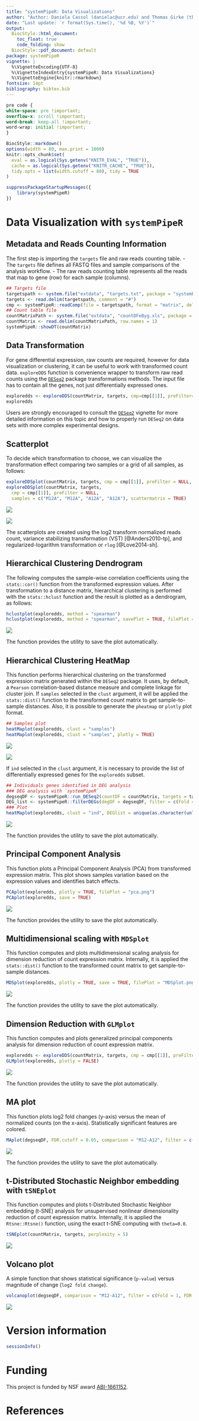 ```yaml
---
title: "systemPipeR: Data Visualizations" 
author: "Author: Daniela Cassol (danielac@ucr.edu) and Thomas Girke (thomas.girke@ucr.edu)"
date: "Last update: `r format(Sys.time(), '%d %B, %Y')`" 
output:
  BiocStyle::html_document:
    toc_float: true
    code_folding: show
  BiocStyle::pdf_document: default
package: systemPipeR
vignette: |
  %\VignetteEncoding{UTF-8}
  %\VignetteIndexEntry{systemPipeR: Data Visualizations}
  %\VignetteEngine{knitr::rmarkdown}
fontsize: 14pt
bibliography: bibtex.bib
---
```


```css
pre code {
white-space: pre !important;
overflow-x: scroll !important;
word-break: keep-all !important;
word-wrap: initial !important;
}
```

<!--
- Compile from command-line
Rscript -e "rmarkdown::render('systemPipeR_dataViz.Rmd', c('BiocStyle::html_document'), clean=F); knitr::knit('systemPipeR_dataViz.Rmd', tangle=TRUE)"; Rscript ../md2jekyll.R systemPipeR.knit.md 2; Rscript -e "rmarkdown::render('systemPipeR_dataViz.Rmd', c('BiocStyle::pdf_document'))"
-->

```r
BiocStyle::markdown()
options(width = 80, max.print = 1000)
knitr::opts_chunk$set(
  eval = as.logical(Sys.getenv("KNITR_EVAL", "TRUE")),
  cache = as.logical(Sys.getenv("KNITR_CACHE", "TRUE")),
  tidy.opts = list(width.cutoff = 80), tidy = TRUE
)
```

```r
suppressPackageStartupMessages({
    library(systemPipeR)
})
```

# Data Visualization with `systemPipeR`

## Metadata and Reads Counting Information

The first step is importing the `targets` file and raw reads counting table. 
- The `targets` file defines all FASTQ files and sample comparisons of the analysis workflow.
- The raw reads counting table represents all the reads that map to gene (row) for each sample (columns). 

```r
## Targets file
targetspath <- system.file("extdata", "targets.txt", package = "systemPipeR")
targets <- read.delim(targetspath, comment = "#")
cmp <- systemPipeR::readComp(file = targetspath, format = "matrix", delim = "-")
## Count table file
countMatrixPath <- system.file("extdata", "countDFeByg.xls", package = "systemPipeR")
countMatrix <- read.delim(countMatrixPath, row.names = 1)
systemPipeR::showDT(countMatrix)
```

## Data Transformation

For gene differential expression, raw counts are required, however for data 
visualization or clustering, it can be useful to work with transformed count data. 
`exploreDDS` function is convenience wrapper to transform raw read counts using the 
[`DESeq2`](@Love2014-sh) package transformations methods. The input file
has to contain all the genes, not just differentially expressed ones. 

```r
exploredds <- exploreDDS(countMatrix, targets, cmp=cmp[[1]], preFilter=NULL, transformationMethod="rlog")
exploredds
```

Users are strongly encouraged to consult the [`DESeq2`](@Love2014-sh) vignette for 
more detailed information on this topic and how to properly run `DESeq2` on data 
sets with more complex experimental designs.

## Scatterplot

To decide which transformation to choose, we can visualize the transformation effect 
comparing two samples or a grid of all samples, as follows:

```r
exploreDDSplot(countMatrix, targets, cmp = cmp[[1]], preFilter = NULL, samples = c("M12A", "A12A"), scattermatrix = FALSE)
exploreDDSplot(countMatrix, targets,
  cmp = cmp[[1]], preFilter = NULL,
  samples = c("M12A", "M12A", "A12A", "A12A"), scattermatrix = TRUE)
```

![](Scatterplot1.png)

![](Scatterplot2.png)

The scatterplots are created using the log2 transform normalized reads count, 
variance stabilizing transformation (VST) [@Anders2010-tp], and regularized-logarithm transformation
or `rlog` [@Love2014-sh]. 

## Hierarchical Clustering Dendrogram 

The following computes the sample-wise correlation coefficients using the `stats::cor()`
function from the transformed expression values. After transformation to a distance matrix,
hierarchical clustering is performed with the `stats::hclust` function and the 
result is plotted as a dendrogram, as follows:

```r
hclustplot(exploredds, method = "spearman")
hclustplot(exploredds, method = "spearman", savePlot = TRUE, filePlot = "cor.png")
```

![](cor.png)

The function provides the utility to save the plot automatically. 

## Hierarchical Clustering HeatMap 

This function performs hierarchical clustering on the transformed expression matrix
generated within the `DESeq2` package. It uses, by default, a `Pearson` correlation-based distance
measure and complete linkage for cluster join.
If `samples` selected in the `clust` argument, it will be applied the `stats::dist()`
function to the transformed count matrix to get sample-to-sample distances. Also, 
it is possible to generate the `pheatmap` or `plotly` plot format. 

```r
## Samples plot
heatMaplot(exploredds, clust = "samples")
heatMaplot(exploredds, clust = "samples", plotly = TRUE)
```

![](heatMap.png)

![](heatMap2.png)

If `ind` selected in the `clust` argument, it is necessary to provide the list of
differentially expressed genes for the `exploredds` subset.

```r
## Individuals genes identified in DEG analysis
### DEG analysis with `systemPipeR`
degseqDF <- systemPipeR::run_DESeq2(countDF = countMatrix, targets = targets, cmp = cmp[[1]], independent = FALSE)
DEG_list <- systemPipeR::filterDEGs(degDF = degseqDF, filter = c(Fold = 2, FDR = 10))
### Plot
heatMaplot(exploredds, clust = "ind", DEGlist = unique(as.character(unlist(DEG_list[[1]]))))
```

![](heatMap_sample.png)

The function provides the utility to save the plot automatically. 

## Principal Component Analysis

This function plots a Principal Component Analysis (PCA) from transformed expression 
matrix. This plot shows samples variation based on the expression values and identifies
batch effects.

```r
PCAplot(exploredds, plotly = TRUE, filePlot = "pca.png")
PCAplot(exploredds, save = TRUE)
```

![](pca.png)

The function provides the utility to save the plot automatically. 

## Multidimensional scaling with `MDSplot`

This function computes and plots multidimensional scaling analysis for dimension 
reduction of count expression matrix. Internally, it is applied the `stats::dist()`
function to the transformed count matrix to get sample-to-sample distances.

```r
MDSplot(exploredds, plotly = TRUE, save = TRUE, filePlot = "MDSplot.png")
```

![](MDSplot.png)

The function provides the utility to save the plot automatically. 

## Dimension Reduction with `GLMplot`

This function computes and plots generalized principal components analysis for 
dimension reduction of count expression matrix.

```r
exploredds <- exploreDDS(countMatrix, targets, cmp = cmp[[1]], preFilter = NULL, transformationMethod = "raw")
GLMplot(exploredds, plotly = FALSE)
```

![](GLMplot.png)

The function provides the utility to save the plot automatically. 

## MA plot

This function plots log2 fold changes (y-axis) versus the mean of normalized counts 
(on the x-axis). Statistically significant features are colored.

```r
MAplot(degseqDF, FDR.cutoff = 0.05, comparison = "M12-A12", filter = c(Fold = 2, FDR = 10), genes="ATCG00280")
```

![](MAplot.png)

The function provides the utility to save the plot automatically. 

## t-Distributed Stochastic Neighbor embedding with `tSNEplot`

This function computes and plots t-Distributed Stochastic Neighbor embedding (t-SNE) 
analysis for unsupervised nonlinear dimensionality reduction of count expression 
matrix. Internally, it is applied the `Rtsne::Rtsne()` function, using the exact 
t-SNE computing with `theta=0.0`.

```r
tSNEplot(countMatrix, targets, perplexity = 5)
```

![](tSNEplot.png)

## Volcano plot 

A simple function that shows statistical significance (`p-value`) versus magnitude
of change (`log2 fold change`).

```r
volcanoplot(degseqDF, comparison = "M12-A12", filter = c(Fold = 1, FDR = 20), genes = "ATCG00280")
```

![](volcanoplot.png)

# Version information

```r
sessionInfo()
```

# Funding

This project is funded by NSF award [ABI-1661152](https://www.nsf.gov/awardsearch/showAward?AWD_ID=1661152). 

# References
